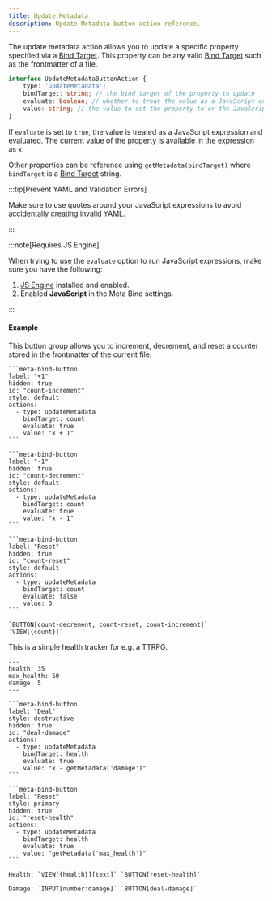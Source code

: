 ```yaml
---
title: Update Metadata
description: Update Metadata button action reference.
---
```


The update metadata action allows you to update a specific property specified via a [Bind Target](/obsidian-meta-bind-plugin-docs/guides/bindtargets).
This property can be any valid [Bind Target](/obsidian-meta-bind-plugin-docs/guides/bindtargets) such as the frontmatter of a file.

```ts
interface UpdateMetadataButtonAction {
	type: 'updateMetadata';
	bindTarget: string; // the bind target of the property to update
	evaluate: boolean; // whether to treat the value as a JavaScript expression
	value: string; // the value to set the property to or the JavaScript expression to evaluate
}
```

If `evaluate` is set to `true`, the value is treated as a JavaScript expression and evaluated.
The current value of the property is available in the expression as `x`.

Other properties can be reference using `getMetadata(bindTarget)` where `bindTarget` is a [Bind Target](/obsidian-meta-bind-plugin-docs/guides/bindtargets) string.

:::tip[Prevent YAML and Validation Errors]

Make sure to use quotes around your JavaScript expressions to avoid accidentally creating invalid YAML.

:::

:::note[Requires JS Engine]

When trying to use the `evaluate` option to run JavaScript expressions, make sure you have the following:

1. [JS Engine](https://github.com/mProjectsCode/obsidian-js-engine-plugin) installed and enabled.
2. Enabled **JavaScript** in the Meta Bind settings.

:::

#### Example

This button group allows you to increment, decrement, and reset a counter stored in the frontmatter of the current file.

````custom_markdown {7-10,19-22,31-34} "BUTTON[count-decrement, count-reset, count-increment]"
```meta-bind-button
label: "+1"
hidden: true
id: "count-increment"
style: default
actions:
  - type: updateMetadata
    bindTarget: count
    evaluate: true
    value: "x + 1"
```

```meta-bind-button
label: "-1"
hidden: true
id: "count-decrement"
style: default
actions:
  - type: updateMetadata
    bindTarget: count
    evaluate: true
    value: "x - 1"
```

```meta-bind-button
label: "Reset"
hidden: true
id: "count-reset"
style: default
actions:
  - type: updateMetadata
    bindTarget: count
    evaluate: false
    value: 0
```

`BUTTON[count-decrement, count-reset, count-increment]` `VIEW[{count}]`
````

This is a simple health tracker for e.g. a TTRPG.

````custom_markdown
---
health: 35
max_health: 50
damage: 5
---

```meta-bind-button
label: "Deal"
style: destructive
hidden: true
id: "deal-damage"
actions:
  - type: updateMetadata
    bindTarget: health
    evaluate: true
    value: "x - getMetadata('damage')"
```

```meta-bind-button
label: "Reset"
style: primary
hidden: true
id: "reset-health"
actions:
  - type: updateMetadata
    bindTarget: health
    evaluate: true
    value: "getMetadata('max_health')"
```

Health: `VIEW[{health}][text]` `BUTTON[reset-health]`

Damage: `INPUT[number:damage]` `BUTTON[deal-damage]`
````
